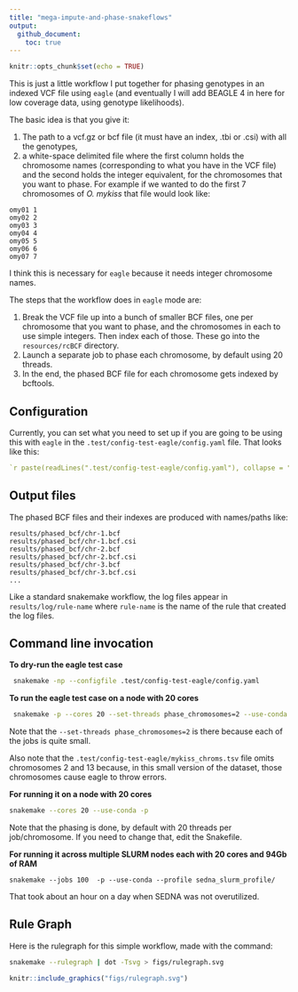 ```yaml
---
title: "mega-impute-and-phase-snakeflows"
output: 
  github_document:
    toc: true
---
```


```r
knitr::opts_chunk$set(echo = TRUE)
```

This is just a little workflow I put together for phasing genotypes in an indexed VCF file
using `eagle` (and eventually I will add BEAGLE 4 in here for low coverage data, using 
genotype likelihoods).

The basic idea is that you give it:

1. The path to a vcf.gz or bcf file (it must have an index, .tbi or .csi)
with all the genotypes,
2. a white-space delimited file where the first column holds the
chromosome names (corresponding to what you have in the VCF file)
and the second holds the integer equivalent, for the chromosomes
that you want to phase.  For example if we wanted to do the first
7 chromosomes of _O. mykiss_ that file would look like:
```
omy01 1
omy02 2
omy03 3
omy04 4
omy05 5
omy06 6
omy07 7
```
I think this is necessary for `eagle` because it needs integer chromosome names.


The steps that the workflow does in `eagle` mode are:

1. Break the VCF file up into a bunch of smaller BCF files, one per chromosome that you
want to phase, and the chromosomes in each to use simple integers. Then index each of
those.  These go into the `resources/rcBCF` directory.
2. Launch a separate job to phase each chromosome, by default using 20 threads.
3. In the end, the phased BCF file for each chromosome gets indexed by bcftools.


## Configuration

Currently, you can set what you need to set up if you are going to be using this
with `eagle` in the `.test/config-test-eagle/config.yaml` file.  That looks
like this:
```yaml
`r paste(readLines(".test/config-test-eagle/config.yaml"), collapse = "\n")`
```

## Output files

The phased BCF files and their indexes are produced with names/paths like:
```
results/phased_bcf/chr-1.bcf
results/phased_bcf/chr-1.bcf.csi
results/phased_bcf/chr-2.bcf
results/phased_bcf/chr-2.bcf.csi
results/phased_bcf/chr-3.bcf
results/phased_bcf/chr-3.bcf.csi
...
```

Like a standard snakemake workflow, the log files appear in 
`results/log/rule-name` where `rule-name` is the name of the
rule that created the log files.

## Command line invocation

**To dry-run the eagle test case **

```sh
 snakemake -np --configfile .test/config-test-eagle/config.yaml
```

**To run the eagle test case on a node with 20 cores**
```sh
 snakemake -p --cores 20 --set-threads phase_chromosomes=2 --use-conda  --configfile .test/config-test-eagle/config.yaml
```
Note that the `--set-threads phase_chromosomes=2` is there because each of the jobs
is quite small.  

Also note that the `.test/config-test-eagle/mykiss_chroms.tsv` file omits chromosomes
2 and 13 because, in this small version of the dataset, those chromosomes cause
eagle to throw errors.




**For running it on a node with 20 cores**
```sh
snakemake --cores 20 --use-conda -p
```
Note that the phasing is done, by default with 20 threads per job/chromosome.
If you need to change that, edit the Snakefile.

**For running it across multiple SLURM nodes each with 20 cores and 94Gb of RAM**
```
snakemake --jobs 100  -p --use-conda --profile sedna_slurm_profile/
```

That took about an hour on a day when SEDNA was not overutilized.

## Rule Graph

Here is the rulegraph for this simple workflow, made with the command:
```sh
snakemake --rulegraph | dot -Tsvg > figs/rulegraph.svg
```
```r
knitr::include_graphics("figs/rulegraph.svg")
```
